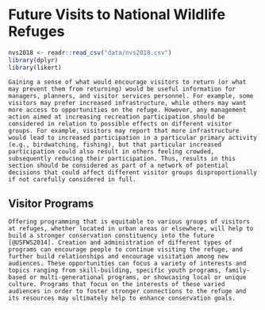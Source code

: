 # Future Visits to National Wildlife Refuges{-#futurevis} 

```r
nvs2018 <- readr::read_csv("data/nvs2018.csv")
library(dplyr)
library(likert)
```

```block2
Gaining a sense of what would encourage visitors to return (or what may prevent them from returning) would be useful information for managers, planners, and visitor services personnel. For example, some visitors may prefer increased infrastructure, while others may want more access to opportunities on the refuge. However, any management action aimed at increasing recreation participation should be considered in relation to possible effects on different visitor groups. For example, visitors may report that more infrastructure would lead to increased participation in a particular primary activity (e.g., birdwatching, fishing), but that particular increased participation could also result in others feeling crowded, subsequently reducing their participation. Thus, results in this section should be considered as part of a network of potential decisions that could affect different visitor groups disproportionally if not carefully considered in full.  
```

## Visitor Programs{-}
```block2
Offering programming that is equitable to various groups of visitors at refuges, whether located in urban areas or elsewhere, will help to build a stronger conservation constituency into the future [@USFWS2014]. Creation and administration of different types of programs can encourage people to continue visiting the refuge, and further build relationships and encourage visitation among new audiences. These opportunities can focus a variety of interests and topics ranging from skill-building, specific youth programs, family-based or multi-generational programs, or showcasing local or unique culture. Programs that focus on the interests of these varied audiences in order to foster stronger connections to the refuge and its resources may ultimately help to enhance conservation goals.
```
